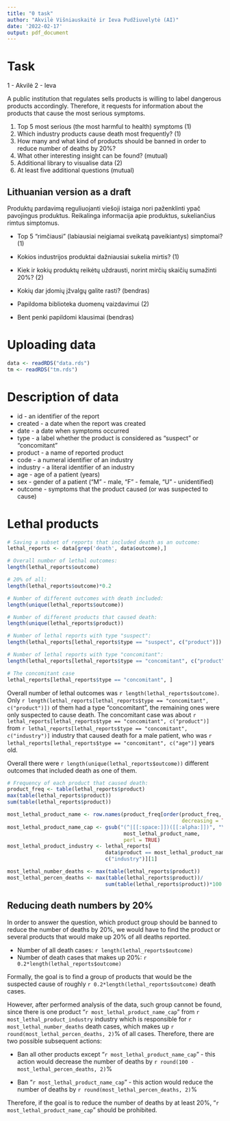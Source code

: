 ```yaml
---
title: "0 task"
author: "Akvilė Višniauskaitė ir Ieva Pudžiuvelytė (AI)"
date: '2022-02-17'
output: pdf_document
---
```


# Task

1 - Akvilė
2 - Ieva

A public institution that regulates sells products is willing to label dangerous
products accordingly. Therefore, it requests for information about the products
that cause the most serious symptoms.

1. Top 5 most serious (the most harmful to health) symptoms (1)
2. Which industry products cause death most frequently? (1)
3. How many and what kind of products should be banned in order to reduce number
   of deaths by 20%?
4. What other interesting insight can be found? (mutual)
5. Additional library to visualise data (2)
6. At least five additional questions (mutual)

## Lithuanian version as a draft

Produktų pardavimą reguliuojanti viešoji istaiga nori paženklinti ypač 
pavojingus produktus.
Reikalinga informacija apie produktus, sukeliančius rimtus simptomus.

- Top 5 "rimčiausi" (labiausiai neigiamai sveikatą paveikiantys) simptomai? (1)
- Kokios industrijos produktai dažniausiai sukelia mirtis? (1)
- Kiek ir kokių produktų reikėtų uždrausti, norint mirčių skaičių sumažinti 
   20%? (2)
- Kokių dar įdomių įžvalgų galite rasti? (bendras)

- Papildoma biblioteka duomenų vaizdavimui (2)
- Bent penki papildomi klausimai (bendras)

\newpage

# Uploading data

```r
data <- readRDS("data.rds")
tm <- readRDS("tm.rds")
```

# Description of data

- id - an identifier of the report
- created - a date when the report was created
- date - a date when symptoms occurred
- type - a label whether the product is considered as "suspect" or "concomitant"
- product - a name of reported product
- code - a numeral identifier of an industry
- industry - a literal identifier of an industry
- age - age of a patient (years)
- sex - gender of a patient ("M" - male, "F" - female, "U" - unidentified)
- outcome - symptoms that the product caused (or was suspected to cause) 

# Lethal products

```r
# Saving a subset of reports that included death as an outcome:
lethal_reports <- data[grep('death', data$outcome),]

# Overall number of lethal outcomes:
length(lethal_reports$outcome)

# 20% of all:
length(lethal_reports$outcome)*0.2

# Number of different outcomes with death included:
length(unique(lethal_reports$outcome))

# Number of different products that caused death:
length(unique(lethal_reports$product))

# Number of lethal reports with type "suspect":  
length(lethal_reports[lethal_reports$type == "suspect", c("product")])

# Number of lethal reports with type "concomitant":
length(lethal_reports[lethal_reports$type == "concomitant", c("product")])

# The concomitant case
lethal_reports[lethal_reports$type == "concomitant", ]
```

Overall number of lethal outcomes was `r length(lethal_reports$outcome)`. Only 
`r length(lethal_reports[lethal_reports$type == "concomitant", c("product")])` 
of them had a type "concomitant", the remaining ones were only suspected to 
cause death. The concomitant case was about 
`r lethal_reports[lethal_reports$type == "concomitant", c("product")]` from 
`r lethal_reports[lethal_reports$type == "concomitant", c("industry")]` 
industry that caused death for a male patient, who was
`r lethal_reports[lethal_reports$type == "concomitant", c("age")]` years old.

Overall there were `r length(unique(lethal_reports$outcome))` different outcomes
that included death as one of them.

```r
# Frequency of each product that caused death:
product_freq <- table(lethal_reports$product)
max(table(lethal_reports$product))
sum(table(lethal_reports$product))

most_lethal_product_name <- row.names(product_freq[order(product_freq, 
                                                         decreasing = TRUE)])[1]
most_lethal_product_name_cap <- gsub("(^|[[:space:]])([[:alpha:]])", "\\1\\U\\2",   
                                      most_lethal_product_name,
                                      perl = TRUE)
most_lethal_product_industry <- lethal_reports[
                                data$product == most_lethal_product_name, 
                                c("industry")][1]

most_lethal_number_deaths <- max(table(lethal_reports$product))
most_lethal_percen_deaths <- max(table(lethal_reports$product))/
                                sum(table(lethal_reports$product))*100

```

## Reducing death numbers by 20%

In order to answer the question, which product group should be banned to reduce
the number of deaths by 20%, we would have to find the product or several 
products that would make up 20% of all deaths reported. 

- Number of all death cases: `r length(lethal_reports$outcome)`
- Number of death cases that makes up 20%: `r 0.2*length(lethal_reports$outcome)`

Formally, the goal is to find a group of products that would be the suspected
cause of roughly `r 0.2*length(lethal_reports$outcome)` death cases.

However, after performed analysis of the data, such group cannot be found, 
since there is one product "`r most_lethal_product_name_cap`" from 
`r most_lethal_product_industry` industry which is responsible for 
`r most_lethal_number_deaths` death cases, which makes
up `r round(most_lethal_percen_deaths, 2)`%
of all cases. Therefore, there are two possible subsequent actions:

- Ban all other products except "`r most_lethal_product_name_cap`" - this action 
  would decrease the number of deaths by 
  `r round(100 - most_lethal_percen_deaths, 2)`%

- Ban "`r most_lethal_product_name_cap`" - this action would reduce the 
  number of deaths by `r round(most_lethal_percen_deaths, 2)`%

Therefore, if the goal is to reduce the number of deaths by at least 20%, 
"`r most_lethal_product_name_cap`" should be prohibited.

